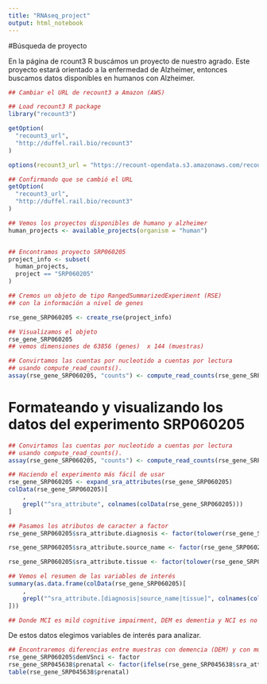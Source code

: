 ```yaml
---
title: "RNAseq_project"
output: html_notebook
---
```


#Búsqueda de proyecto

En la página de rcount3 R buscámos un proyecto de nuestro agrado. Este proyecto estará orientado a la enfermedad de Alzheimer, entonces buscamos datos disponibles en humanos con Alzheimer.

```r
## Cambiar el URL de recount3 a Amazon (AWS)

## Load recount3 R package
library("recount3")

getOption(
  "recount3_url",
  "http://duffel.rail.bio/recount3"
)

options(recount3_url = "https://recount-opendata.s3.amazonaws.com/recount3/release")

## Confirmando que se cambió el URL
getOption(
  "recount3_url",
  "http://duffel.rail.bio/recount3"
)

## Vemos los proyectos disponibles de humano y alzheimer
human_projects <- available_projects(organism = "human")


## Encontramos proyecto SRP060205
project_info <- subset(
  human_projects,
  project == "SRP060205"
)

## Cremos un objeto de tipo RangedSummarizedExperiment (RSE)
## con la información a nivel de genes

rse_gene_SRP060205 <- create_rse(project_info)

## Visualizamos el objeto
rse_gene_SRP060205
## vemos dimensiones de 63856 (genes)  x 144 (muestras)

## Convirtamos las cuentas por nucleotido a cuentas por lectura
## usando compute_read_counts().
assay(rse_gene_SRP060205, "counts") <- compute_read_counts(rse_gene_SRP060205)

```

# Formateando y visualizando los datos del experimento SRP060205
```r
## Convirtamos las cuentas por nucleotido a cuentas por lectura
## usando compute_read_counts().
assay(rse_gene_SRP060205, "counts") <- compute_read_counts(rse_gene_SRP060205)

## Haciendo el experimento más fácil de usar
rse_gene_SRP060205 <- expand_sra_attributes(rse_gene_SRP060205)
colData(rse_gene_SRP060205)[
    ,
    grepl("^sra_attribute", colnames(colData(rse_gene_SRP060205)))
]

## Pasamos los atributos de caracter a factor
rse_gene_SRP060205$sra_attribute.diagnosis <- factor(tolower(rse_gene_SRP060205$sra_attribute.diagnosis))

rse_gene_SRP060205$sra_attribute.source_name <- factor(rse_gene_SRP060205$sra_attribute.source_name)

rse_gene_SRP060205$sra_attribute.tissue <- factor(tolower(rse_gene_SRP060205$sra_attribute.tissue))

## Vemos el resumen de las variables de interés
summary(as.data.frame(colData(rse_gene_SRP060205)[
    ,
    grepl("^sra_attribute.[diagnosis|source_name|tissue]", colnames(colData(rse_gene_SRP060205)))
]))

## Donde MCI es mild cognitive impairment, DEM es dementia y NCI es no cognitive impairment
```
De estos datos elegimos variables de interés para analizar.
```r
## Encontraremos diferencias entre muestras con demencia (DEM) y con muestras de cerebro sin impedimento cognitivo (NCI).
rse_gene_SRP060205$demVSnci <- factor
rse_gene_SRP045638$prenatal <- factor(ifelse(rse_gene_SRP045638$sra_attribute.age < 0, "prenatal", "postnatal"))
table(rse_gene_SRP045638$prenatal)
```

